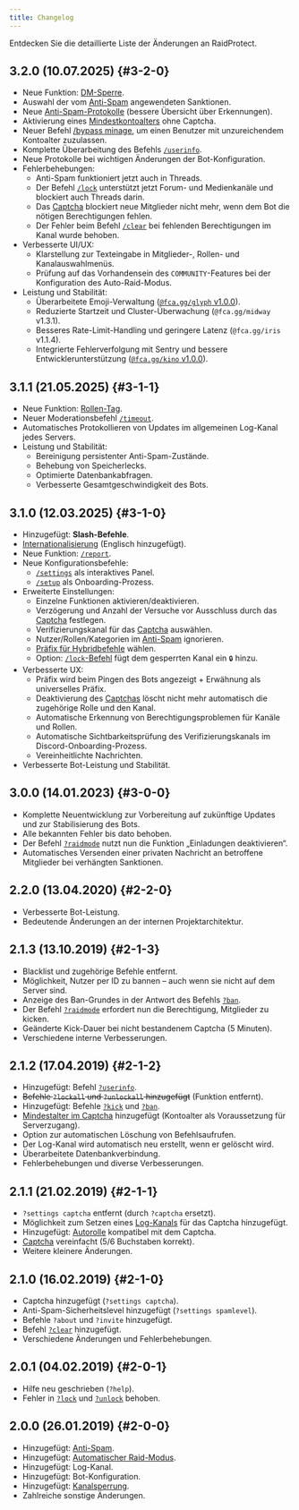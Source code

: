 ---
title: Changelog
---


Entdecken Sie die detaillierte Liste der Änderungen an RaidProtect.

## 3.2.0 (10.07.2025) {#3-2-0}

- Neue Funktion: [DM-Sperre](./features/dm-lock.mdx).
- Auswahl der vom [Anti-Spam](./features/anti-spam.mdx#triggers) angewendeten Sanktionen. <SuggestionLink id="85" />
- Neue [Anti-Spam-Protokolle](./features/anti-spam.mdx#logs) (bessere Übersicht über Erkennungen).
- Aktivierung eines [Mindestkontoalters](./features/raid-mode.md#minage) ohne Captcha. <SuggestionLink id="314" />
- Neuer Befehl [/bypass minage](./features/raid-mode.md#bypass-minage), um einen Benutzer mit unzureichendem Kontoalter zuzulassen. <SuggestionLink id="447" />
- Komplette Überarbeitung des Befehls [`/userinfo`](./features/utilities.mdx#userinfo).
- Neue Protokolle bei wichtigen Änderungen der Bot-Konfiguration.
- Fehlerbehebungen:
  - Anti-Spam funktioniert jetzt auch in Threads.
  - Der Befehl [`/lock`](./features/channel-lock.md) unterstützt jetzt Forum- und Medienkanäle und blockiert auch Threads darin.
  - Das [Captcha](./features/captcha.md) blockiert neue Mitglieder nicht mehr, wenn dem Bot die nötigen Berechtigungen fehlen.
  - Der Fehler beim Befehl [`/clear`](./features/moderation.md#clear) bei fehlenden Berechtigungen im Kanal wurde behoben.
- Verbesserte UI/UX:
  - Klarstellung zur Texteingabe in Mitglieder-, Rollen- und Kanalauswahlmenüs.
  - Prüfung auf das Vorhandensein des `COMMUNITY`-Features bei der Konfiguration des Auto-Raid-Modus.
- Leistung und Stabilität:
  - Überarbeitete Emoji-Verwaltung ([`@fca.gg/glyph` v1.0.0](https://github.com/FCAgreatgoals/glyph)).
  - Reduzierte Startzeit und Cluster-Überwachung (`@fca.gg/midway` v1.3.1).
  - Besseres Rate-Limit-Handling und geringere Latenz (`@fca.gg/iris` v1.1.4).
  - Integrierte Fehlerverfolgung mit Sentry und bessere Entwicklerunterstützung ([`@fca.gg/kino` v1.0.0](https://github.com/FCAgreatgoals/kino)).

## 3.1.1 (21.05.2025) {#3-1-1}

- Neue Funktion: [Rollen-Tag](./features/tag-role.md). <SuggestionLink id="512" />
- Neuer Moderationsbefehl [`/timeout`](./features/moderation.md#timeout). <SuggestionLink id="52" />
- Automatisches Protokollieren von Updates im allgemeinen Log-Kanal jedes Servers.
- Leistung und Stabilität:
  - Bereinigung persistenter Anti-Spam-Zustände.
  - Behebung von Speicherlecks.
  - Optimierte Datenbankabfragen.
  - Verbesserte Gesamtgeschwindigkeit des Bots.

## 3.1.0 (12.03.2025) {#3-1-0}

- Hinzugefügt: **Slash-Befehle**. <SuggestionLink id="463" />
- [Internationalisierung](./language.md) (Englisch hinzugefügt). <SuggestionLink id="109" />
- Neue Funktion: [`/report`](./features/reports.md). <SuggestionLink id="164" />
- Neue Konfigurationsbefehle:
  - [`/settings`](./setup.md#settings) als interaktives Panel.
  - [`/setup`](./setup.md#install) als Onboarding-Prozess.
- Erweiterte Einstellungen:
  - Einzelne Funktionen aktivieren/deaktivieren. <SuggestionLink id="356" />
  - Verzögerung und Anzahl der Versuche vor Ausschluss durch das [Captcha](./features/captcha.md#config) festlegen. <SuggestionLink id="363" />
  - Verifizierungskanal für das [Captcha](./features/captcha.md) auswählen. <SuggestionLink id="385" />
  - Nutzer/Rollen/Kategorien im [Anti-Spam](./features/anti-spam.mdx#ignore) ignorieren. <SuggestionLink id="362" />
  - [Präfix für Hybridbefehle](./guides/prefix.md) wählen. <SuggestionLink id="103" />
  - Option: [`/lock`-Befehl](./features/channel-lock.md) fügt dem gesperrten Kanal ein `🔒` hinzu.
- Verbesserte UX:
  - Präfix wird beim Pingen des Bots angezeigt + Erwähnung als universelles Präfix. <SuggestionLink id="193" />
  - Deaktivierung des [Captchas](./features/captcha.md) löscht nicht mehr automatisch die zugehörige Rolle und den Kanal. <SuggestionLink id="43" />
  - Automatische Erkennung von Berechtigungsproblemen für Kanäle und Rollen. <SuggestionLink id="65" />
  - Automatische Sichtbarkeitsprüfung des Verifizierungskanals im Discord-Onboarding-Prozess.
  - Vereinheitlichte Nachrichten.
- Verbesserte Bot-Leistung und Stabilität.

## 3.0.0 (14.01.2023) {#3-0-0}

- Komplette Neuentwicklung zur Vorbereitung auf zukünftige Updates und zur Stabilisierung des Bots.
- Alle bekannten Fehler bis dato behoben.
- Der Befehl [`?raidmode`](./features/raid-mode.md) nutzt nun die Funktion „Einladungen deaktivieren“.
- Automatisches Versenden einer privaten Nachricht an betroffene Mitglieder bei verhängten Sanktionen. <SuggestionLink id="426" />

## 2.2.0 (13.04.2020) {#2-2-0}

- Verbesserte Bot-Leistung.
- Bedeutende Änderungen an der internen Projektarchitektur.

## 2.1.3 (13.10.2019) {#2-1-3}

- Blacklist und zugehörige Befehle entfernt.
- Möglichkeit, Nutzer per ID zu bannen – auch wenn sie nicht auf dem Server sind. <SuggestionLink id="113" /> <SuggestionLink id="148" />
- Anzeige des Ban-Grundes in der Antwort des Befehls [`?ban`](./features/moderation.md#ban).
- Der Befehl [`?raidmode`](./features/raid-mode.md) erfordert nun die Berechtigung, Mitglieder zu kicken.
- Geänderte Kick-Dauer bei nicht bestandenem Captcha (5 Minuten). <SuggestionLink id="129" />
- Verschiedene interne Verbesserungen.

## 2.1.2 (17.04.2019) {#2-1-2}

- Hinzugefügt: Befehl [`?userinfo`](./features/utilities.mdx#userinfo). <SuggestionLink id="29" />
- ~~Befehle `?lockall` und `?unlockall` hinzugefügt~~ (Funktion entfernt).
- Hinzugefügt: Befehle [`?kick`](./features/moderation.md#kick) und [`?ban`](./features/moderation.md#ban).
- [Mindestalter im Captcha](./features/raid-mode.md#minage) hinzugefügt (Kontoalter als Voraussetzung für Serverzugang).
- Option zur automatischen Löschung von Befehlsaufrufen. <SuggestionLink id="26" />
- Der Log-Kanal wird automatisch neu erstellt, wenn er gelöscht wird.
- Überarbeitete Datenbankverbindung.
- Fehlerbehebungen und diverse Verbesserungen.

## 2.1.1 (21.02.2019) {#2-1-1}

- `?settings captcha` entfernt (durch `?captcha` ersetzt).
- Möglichkeit zum Setzen eines [Log-Kanals](./features/captcha.md#logs) für das Captcha hinzugefügt.
- Hinzugefügt: [Autorolle](./features/captcha.md#autorole) kompatibel mit dem Captcha.
- [Captcha](./features/captcha.md) vereinfacht (5/6 Buchstaben korrekt).
- Weitere kleinere Änderungen.

## 2.1.0 (16.02.2019) {#2-1-0}

- Captcha hinzugefügt (`?settings captcha`). <SuggestionLink id="11" />
- Anti-Spam-Sicherheitslevel hinzugefügt (`?settings spamlevel`). <SuggestionLink id="25" />
- Befehle `?about` und `?invite` hinzugefügt.
- Befehl [`?clear`](./features/moderation.md#clear) hinzugefügt.
- Verschiedene Änderungen und Fehlerbehebungen.

## 2.0.1 (04.02.2019) {#2-0-1}

- Hilfe neu geschrieben (`?help`).
- Fehler in [`?lock`](./features/channel-lock.md#lock) und [`?unlock`](./features/channel-lock.md#unlock) behoben.

## 2.0.0 (26.01.2019) {#2-0-0}

- Hinzugefügt: [Anti-Spam](./features/anti-spam.mdx).
- Hinzugefügt: [Automatischer Raid-Modus](./features/raid-mode.md#config).
- Hinzugefügt: Log-Kanal.
- Hinzugefügt: Bot-Konfiguration.
- Hinzugefügt: [Kanalsperrung](./features/channel-lock.md).
- Zahlreiche sonstige Änderungen.